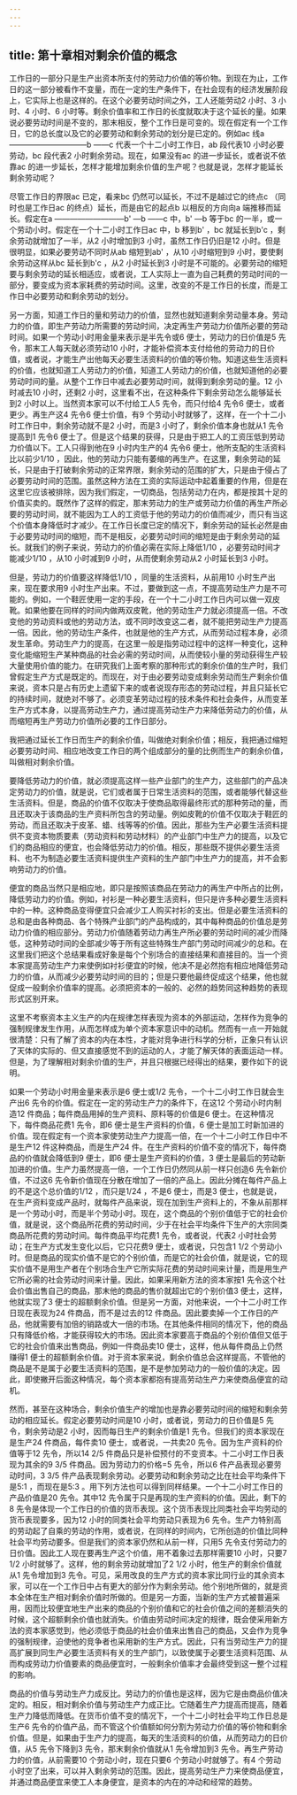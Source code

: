 ```yaml
---
---
---
```

title: 第十章相对剩余价值的概念
---




工作日的一部分只是生产出资本所支付的劳动力价值的等价物。到现在为止，工作日的这一部分被看作不变量，而在一定的生产条件下，在社会现有的经济发展阶段上，它实际上也是这样的。在这个必要劳动时间之外，工人还能劳动2 小时、3 小时、4 小时、6 小时等。剩余价值率和工作日的长度就取决于这个延长的量。如果说必要劳动时间是不变的，那末相反，整个工作日是可变的。现在假定有一个工作日，它的总长度以及它的必要劳动和剩余劳动的划分是已定的。例如ac 线a ——————————b ——c 代表一个十二小时工作日，ab 段代表10 小时必要劳动，bc 段代表2 小时剩余劳动。现在，如果没有ac 的进一步延长，或者说不依靠ac 的进一步延长，怎样才能增加剩余价值的生产呢？也就是说，怎样才能延长剩余劳动呢？

尽管工作日的界限ac 已定，看来bc 仍然可以延长，不过不是越过它的终点c （同时也是工作日ac 的终点）延长，而是由它的起点b 以相反的方向向a 端推移而延长。假定在a —————————b' —b ——c 中，b' —b 等于bc 的一半，或一个劳动小时。假定在一个十二小时工作日ac 中，b 移到b' ，bc 就延长到b'c ，剩余劳动就增加了一半，从2 小时增加到3 小时，虽然工作日仍旧是12 小时。但是很明显，如果必要劳动不同时从ab 缩短到ab' ，从10 小时缩短到9 小时，要使剩余劳动这样从bc 延长到b'c ，从2 小时延长到3 小时是不可能的。必要劳动的缩短要与剩余劳动的延长相适应，或者说，工人实际上一直为自己耗费的劳动时间的一部分，要变成为资本家耗费的劳动时间。这里，改变的不是工作日的长度，而是工作日中必要劳动和剩余劳动的划分。

另一方面，知道工作日的量和劳动力的价值，显然也就知道剩余劳动量本身。劳动力的价值，即生产劳动力所需要的劳动时间，决定再生产劳动力价值所必要的劳动时间。如果一个劳动小时用金量来表示是半先令或6 便士，劳动力的日价值是5 先令，那末工人每天就必须劳动10 小时，才能补偿资本支付给他的劳动力的日价值，或者说，才能生产出他每天必要生活资料的价值的等价物。知道这些生活资料的价值，也就知道工人劳动力的价值，知道工人劳动力的价值，也就知道他的必要劳动时间的量。从整个工作日中减去必要劳动时间，就得到剩余劳动的量。12 小时减去10 小时，还剩2 小时，这里看不出，在这种条件下剩余劳动怎么能够延长到2 小时以上。当然资本家可以不付给工人5 先令，而只付给4 先令6 便士，或者更少。再生产这4 先令6 便士价值，有9 个劳动小时就够了，这样，在一个十二小时工作日中，剩余劳动就不是2 小时，而是3 小时了，剩余价值本身也就从1 先令提高到1 先令6 便士了。但是这个结果的获得，只是由于把工人的工资压低到劳动力价值以下。工人只得到他在9 小时内生产的4 先令6 便士，他所支配的生活资料比以前少1/10 ，因此，他的劳动力只能有萎缩的再生产。在这里，剩余劳动的延长，只是由于打破剩余劳动的正常界限，剩余劳动的范围的扩大，只是由于侵占了必要劳动时间的范围。虽然这种方法在工资的实际运动中起着重要的作用，但是在这里它应该被排除，因为我们假定，一切商品，包括劳动力在内，都是按其十足的价值买卖的。既然作了这样的假定，那末劳动力的生产或劳动力价值的再生产所必要的劳动时间，就不能因为工人的工资低于他的劳动力的价值而减少，而只有当这个价值本身降低时才减少。在工作日长度已定的情况下，剩余劳动的延长必然是由于必要劳动时间的缩短，而不是相反，必要劳动时间的缩短是由于剩余劳动的延长。就我们的例子来说，劳动力的价值必需在实际上降低1/10 ，必要劳动时间才能减少1/10 ，从10 小时减到9 小时，从而使剩余劳动从2 小时延长到3 小时。

但是，劳动力的价值要这样降低1/10 ，同量的生活资料，从前用10 小时生产出来，现在要求用9 小时生产出来。不过，要做到这一点，不提高劳动生产力是不可能的。例如，一个鞋匠使用一定的手段，在一个十二小时工作日内可以做一双皮靴。如果他要在同样的时间内做两双皮靴，他的劳动生产力就必须提高一倍。不改变他的劳动资料或他的劳动方法，或不同时改变这二者，就不能把劳动生产力提高一倍。因此，他的劳动生产条件，也就是他的生产方式，从而劳动过程本身，必须发生革命。劳动生产力的提高，在这里一般是指劳动过程中的这样一种变化，这种变化能缩短生产某种商品的社会必需的劳动时间，从而使较小量的劳动获得生产较大量使用价值的能力。在研究我们上面考察的那种形式的剩余价值的生产时，我们曾假定生产方式是既定的。而现在，对于由必要劳动变成剩余劳动而生产剩余价值来说，资本只是占有历史上遗留下来的或者说现存形态的劳动过程，并且只延长它的持续时间，就绝对不够了。必须变革劳动过程的技术条件和社会条件，从而变革生产方式本身，以提高劳动生产力，通过提高劳动生产力来降低劳动力的价值，从而缩短再生产劳动力价值所必要的工作日部分。

我把通过延长工作日而生产的剩余价值，叫做绝对剩余价值；相反，我把通过缩短必要劳动时间、相应地改变工作日的两个组成部分的量的比例而生产的剩余价值，叫做相对剩余价值。

要降低劳动力的价值，就必须提高这样一些产业部门的生产力，这些部门的产品决定劳动力的价值，就是说，它们或者属于日常生活资料的范围，或者能够代替这些生活资料。但是，商品的价值不仅取决于使商品取得最终形式的那种劳动的量，而且还取决于该商品的生产资料所包含的劳动量。例如皮靴的价值不仅取决于鞋匠的劳动，而且还取决于皮革、蜡、线等等的价值。因此，那些为生产必要生活资料提供不变资本物质要素（劳动资料和劳动材料）的产业部门中生产力的提高，以及它们的商品相应的便宜，也会降低劳动力的价值。相反，那些既不提供必要生活资料、也不为制造必要生活资料提供生产资料的生产部门中生产力的提高，并不会影响劳动力的价值。

便宜的商品当然只是相应地，即只是按照该商品在劳动力的再生产中所占的比例，降低劳动力的价值。例如，衬衫是一种必要生活资料，但只是许多种必要生活资料中的一种。这种商品变得便宜只会减少工人购买衬衫的支出。但是必要生活资料的总和是由各种商品、各个特殊产业部门的产品构成的，其中每种商品的价值总是劳动力价值的相应部分。劳动力价值随着劳动力再生产所必要的劳动时间的减少而降低，这种劳动时间的全部减少等于所有这些特殊生产部门劳动时间减少的总和。在这里我们把这个总结果看成好象是每个个别场合的直接结果和直接目的。当一个资本家提高劳动生产力来使例如衬衫便宜的时候，他决不是必然抱有相应地降低劳动力的价值，从而减少必要劳动时间的目的；但是只要他最终促成这个结果，他也就促成一般剩余价值率的提高。必须把资本的一般的、必然的趋势同这种趋势的表现形式区别开来。

这里不考察资本主义生产的内在规律怎样表现为资本的外部运动，怎样作为竞争的强制规律发生作用，从而怎样成为单个资本家意识中的动机。然而有一点一开始就很清楚：只有了解了资本的内在本性，才能对竞争进行科学的分析，正象只有认识了天体的实际的、但又直接感觉不到的运动的人，才能了解天体的表面运动一样。但是，为了理解相对剩余价值的生产，并且只根据已经得出的结果，要作如下的说明。

如果一个劳动小时用金量来表示是6 便士或1/2 先令，一个十二小时工作日就会生产出6 先令的价值。假定在一定的劳动生产力的条件下，在这12 个劳动小时内制造12 件商品；每件商品用掉的生产资料、原料等的价值是6 便士。在这种情况下，每件商品花费1 先令，即6 便士是生产资料的价值，6 便士是加工时新加进的价值。现在假定有一个资本家使劳动生产力提高一倍，在一个十二小时工作日中不是生产12 件这种商品，而是生产24 件。在生产资料的价值不变的情况下，每件商品的价值就会降低到9 便士，即6 便士是生产资料的价值，3 便士是最后的劳动新加进的价值。生产力虽然提高一倍，一个工作日仍然同从前一样只创造6 先令新价值，不过这6 先令新价值现在分散在增加了一倍的产品上。因此分摊在每件产品上的不是这个总价值的1/12 ，而只是1/24 ，不是6 便士，而是3 便士，也就是说，在生产资料变成产品时，就每件产品来说，现在加到生产资料上的，不象从前那样是一个劳动小时，而是半个劳动小时。现在，这个商品的个别价值低于它的社会价值，就是说，这个商品所花费的劳动时间，少于在社会平均条件下生产的大宗同类商品所花费的劳动时间。每件商品平均花费1 先令，或者说，代表2 小时社会劳动；在生产方式发生变化以后，它只花费9 便士，或者说，只包含1 1/2 个劳动小时。但是商品的现实价值不是它的个别价值，而是它的社会价值，就是说，它的现实价值不是用生产者在个别场合生产它所实际花费的劳动时间来计量，而是用生产它所必需的社会劳动时间来计量。因此，如果采用新方法的资本家按1 先令这个社会价值出售自己的商品，那末他的商品的售价就超出它的个别价值3 便士，这样，他就实现了3 便士的超额剩余价值。但是另一方面，对他来说，一个十二小时工作日现在表现为24 件商品，而不是过去的12 件商品。因此要卖掉一个工作日的产品，他就需要有加倍的销路或大一倍的市场。在其他条件相同的情况下，他的商品只有降低价格，才能获得较大的市场。因此资本家要高于商品的个别价值但又低于它的社会价值来出售商品，例如一件商品卖10 便士，这样，他从每件商品上仍然赚得1 便士的超额剩余价值。对于资本家来说，剩余价值总会这样提高，不管他的商品是不是属于必要生活资料的范围，是不是参加劳动力的一般价值的决定。因此，即使撇开后面这种情况，每个资本家都抱有提高劳动生产力来使商品便宜的动机。

然而，甚至在这种场合，剩余价值生产的增加也是靠必要劳动时间的缩短和剩余劳动的相应延长。假定必要劳动时间是10 小时，或者说，劳动力的日价值是5 先令，剩余劳动是2 小时，因而每日生产的剩余价值是1 先令。但我们的资本家现在是生产24 件商品，每件卖10 便士，或者说，一共卖20 先令。因为生产资料的价值等于12 先令，所以14 2/5 件商品只是补偿预付的不变资本。十二小时工作日表现为其余的9 3/5 件商品。因为劳动力的价格=5 先令，所以6 件产品表现必要劳动时间，3 3/5 件产品表现剩余劳动。必要劳动和剩余劳动之比在社会平均条件下是5:1 ，而现在是5:3 。用下列方法也可以得到同样结果。一个十二小时工作日的产品价值是20 先令。其中12 先令属于只是再现的生产资料的价值。因此，剩下的8 先令是体现一个工作日的价值的货币表现。这个货币表现比同类社会平均劳动的货币表现要多，因为12 小时的同类社会平均劳动只表现为6 先令。生产力特别高的劳动起了自乘的劳动的作用，或者说，在同样的时间内，它所创造的价值比同种社会平均劳动要多。但是我们的资本家仍然和从前一样，只用5 先令支付劳动力的日价值。因此工人现在要再生产这个价值，用不着象过去那样需要10 小时，只要7 1/2 小时就够了。这样，他的剩余劳动就增加了2 1/2 小时，他生产的剩余价值就从1 先令增加到3 先令。可见，采用改良的生产方式的资本家比同行业的其余资本家，可以在一个工作日中占有更大的部分作为剩余劳动。他个别地所做的，就是资本全体在生产相对剩余价值时所做的。但是另一方面，当新的生产方式被普遍采用，因而比较便宜地生产出来的商品的个别价值和它的社会价值之间的差额消失的时候，这个超额剩余价值也就消失。价值由劳动时间决定的规律，既会使采用新方法的资本家感觉到，他必须低于商品的社会价值来出售自己的商品，又会作为竞争的强制规律，迫使他的竞争者也采用新的生产方式。因此，只有当劳动生产力的提高扩展到同生产必要生活资料有关的生产部门，以致使属于必要生活资料范围、从而构成劳动力价值要素的商品便宜时，一般剩余价值率才会最终受到这一整个过程的影响。

商品的价值与劳动生产力成反比。劳动力的价值也是这样，因为它是由商品价值决定的。相反，相对剩余价值与劳动生产力成正比。它随着生产力提高而提高，随着生产力降低而降低。在货币价值不变的情况下，一个十二小时社会平均工作日总是生产6 先令的价值产品，而不管这个价值额如何分割为劳动力价值的等价物和剩余价值。但是，如果由于生产力的提高，每天的生活资料的价值，从而劳动力的日价值，从5 先令下降到3 先令，那末剩余价值就从1 先令增加到3 先令。再生产劳动力的价值，从前需要10 个劳动小时，现在只要6 个劳动小时就够了。有4 个劳动小时空了出来，可以并入剩余劳动的范围。因此，提高劳动生产力来使商品便宜，并通过商品便宜来使工人本身便宜，是资本的内在的冲动和经常的趋势。